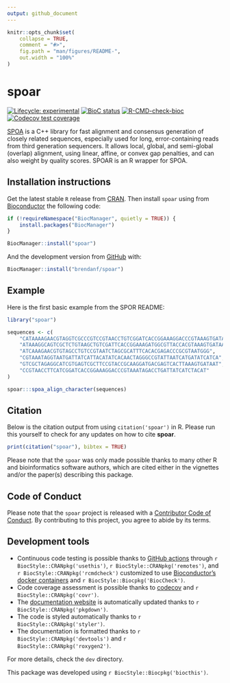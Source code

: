 ```yaml
---
output: github_document
---
```


<!-- README.md is generated from README.Rmd. Please edit that file -->

```r
knitr::opts_chunk$set(
    collapse = TRUE,
    comment = "#>",
    fig.path = "man/figures/README-",
    out.width = "100%"
)
```

# spoar

<!-- badges: start -->
[![Lifecycle: experimental](https://img.shields.io/badge/lifecycle-experimental-orange.svg)](https://lifecycle.r-lib.org/articles/stages.html#experimental)
[![BioC status](http://www.bioconductor.org/shields/build/release/bioc/spoar.svg)](https://bioconductor.org/checkResults/release/bioc-LATEST/spoar)
[![R-CMD-check-bioc](https://github.com/brendanf/spoar/workflows/R-CMD-check-bioc/badge.svg)](https://github.com/brendanf/spoar/actions)
[![Codecov test coverage](https://codecov.io/gh/brendanf/spoar/branch/main/graph/badge.svg)](https://codecov.io/gh/brendanf/spoar?branch=main)
<!-- badges: end -->

[SPOA](https://github.com/rvaser/spoa) is a C++ library for fast alignment and
consensus generation of closely related sequences, especially used for long,
error-containing reads from third generation sequencers. It allows local,
global, and semi-global (overlap) alignment, using linear, affine, or convex
gap penalties, and can also weight by quality scores. SPOAR is an R wrapper for
SPOA.

## Installation instructions

Get the latest stable `R` release from [CRAN](http://cran.r-project.org/). Then install `spoar` using from [Bioconductor](http://bioconductor.org/) the following code:

```r
if (!requireNamespace("BiocManager", quietly = TRUE)) {
    install.packages("BiocManager")
}

BiocManager::install("spoar")
```

And the development version from [GitHub](https://github.com/brendanf/spoar) with:

```r
BiocManager::install("brendanf/spoar")
```
## Example

Here is the first basic example from the SPOR README:

```r
library("spoar")

sequences <- c(
    "CATAAAAGAACGTAGGTCGCCCGTCCGTAACCTGTCGGATCACCGGAAAGGACCCGTAAAGTGATAATGAT",
    "ATAAAGGCAGTCGCTCTGTAAGCTGTCGATTCACCGGAAAGATGGCGTTACCACGTAAAGTGATAATGATTAT",
    "ATCAAAGAACGTGTAGCCTGTCCGTAATCTAGCGCATTTCACACGAGACCCGCGTAATGGG",
    "CGTAAATAGGTAATGATTATCATTACATATCACAACTAGGGCCGTATTAATCATGATATCATCA",
    "GTCGCTAGAGGCATCGTGAGTCGCTTCCGTACCGCAAGGATGACGAGTCACTTAAAGTGATAAT",
    "CCGTAACCTTCATCGGATCACCGGAAAGGACCCGTAAATAGACCTGATTATCATCTACAT"
)

spoar:::spoa_align_character(sequences)
```

## Citation

Below is the citation output from using `citation('spoar')` in R. Please
run this yourself to check for any updates on how to cite __spoar__.

```r
print(citation("spoar"), bibtex = TRUE)
```

Please note that the `spoar` was only made possible thanks to many other R and bioinformatics software authors, which are cited either in the vignettes and/or the paper(s) describing this package.

## Code of Conduct

Please note that the `spoar` project is released with a [Contributor Code of Conduct](http://bioconductor.org/about/code-of-conduct/). By contributing to this project, you agree to abide by its terms.

## Development tools

* Continuous code testing is possible thanks to [GitHub actions](https://www.tidyverse.org/blog/2020/04/usethis-1-6-0/)  through `r BiocStyle::CRANpkg('usethis')`, `r BiocStyle::CRANpkg('remotes')`, and `r BiocStyle::CRANpkg('rcmdcheck')` customized to use [Bioconductor's docker containers](https://www.bioconductor.org/help/docker/) and `r BiocStyle::Biocpkg('BiocCheck')`.
* Code coverage assessment is possible thanks to [codecov](https://codecov.io/gh) and `r BiocStyle::CRANpkg('covr')`.
* The [documentation website](http://brendanf.github.io/spoar) is automatically updated thanks to `r BiocStyle::CRANpkg('pkgdown')`.
* The code is styled automatically thanks to `r BiocStyle::CRANpkg('styler')`.
* The documentation is formatted thanks to `r BiocStyle::CRANpkg('devtools')` and `r BiocStyle::CRANpkg('roxygen2')`.

For more details, check the `dev` directory.

This package was developed using `r BiocStyle::Biocpkg('biocthis')`.


